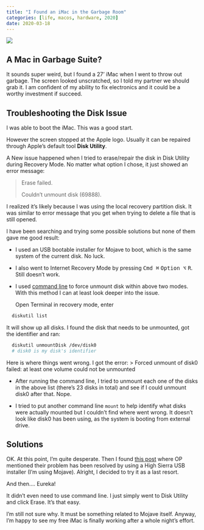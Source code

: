 ```yaml
---
title: "I Found an iMac in the Garbage Room"
categories: [life, macos, hardware, 2020]
date: 2020-03-18
---
```


![](imac.JPG)

## A Mac in Garbage Suite?

It sounds super weird, but I found a 27' iMac when I went to throw out garbage.
The screen looked unscratched, so I told my partner we should grab it. I am confident of my ability to fix electronics and it could be a worthy investment if succeed.

## Troubleshooting the Disk Issue

I was able to boot the iMac. This was a good start.

However the screen stopped at the Apple logo. Usually it can be repaired through Apple's default tool **Disk Utility**.

A New issue happened when I tried to erase/repair the disk in Disk Utility during Recovery Mode. No matter what option I chose, it just showed an error message:

> Erase failed.
>
> Couldn't unmount disk (69888).

I realized it's likely because I was using the local recovery partition disk. It was similar to error message that you get when trying to delete a file that is still opened.

I have been searching and trying some possible solutions but none of them gave me good result:

* I used an USB bootable installer for Mojave to boot, which is the same system of the current disk. No luck.

* I also went to Internet Recovery Mode by pressing <kbd>Cmd ⌘</kbd> <kbd>Option ⌥</kbd> <kbd>R</kbd>. Still doesn't work.

* I used [command line](https://www.amsys.co.uk/disk-utility-tip-fix-couldnt-unmount-disk-errors/) to force unmount disk within above two modes. With this method I can at least look deeper into the issue.

  Open Terminal in recovery mode, enter
  
```bash
  diskutil list
  ```

  It will show up all disks. I found the disk that needs to be unmounted, got the identifier and ran:
  
```bash
  diskutil unmountDisk /dev/disk0
  # disk0 is my disk's identifier
  ```

  Here is where things went wrong. I got the error:
  > Forced unmount of disk0 failed: at least one volume could not be unmounted

* After running the command line, I tried to unmount each one of the disks in the above list (there's 23 disks in total) and see if I could unmount disk0 after that. Nope.

* I tried to put another command line `mount` to help identify what disks were actually mounted but I couldn't find where went wrong. It doesn't look like disk0 has been using, as the system is booting from external drive.

## Solutions

OK. At this point, I'm quite desperate. Then I found [this post](https://discussions.apple.com/thread/250763252?page=2) where OP mentioned their problem has been resolved by using a High Sierra USB installer (I'm using Mojave). Alright, I decided to try it as a last resort.

And then.... Eureka!

It didn't even need to use command line. I just simply went to Disk Utility and click Erase. It's that easy.

I'm still not sure why. It must be something related to Mojave itself. Anyway, I'm happy to see my free iMac is finally working after a whole night's effort.
